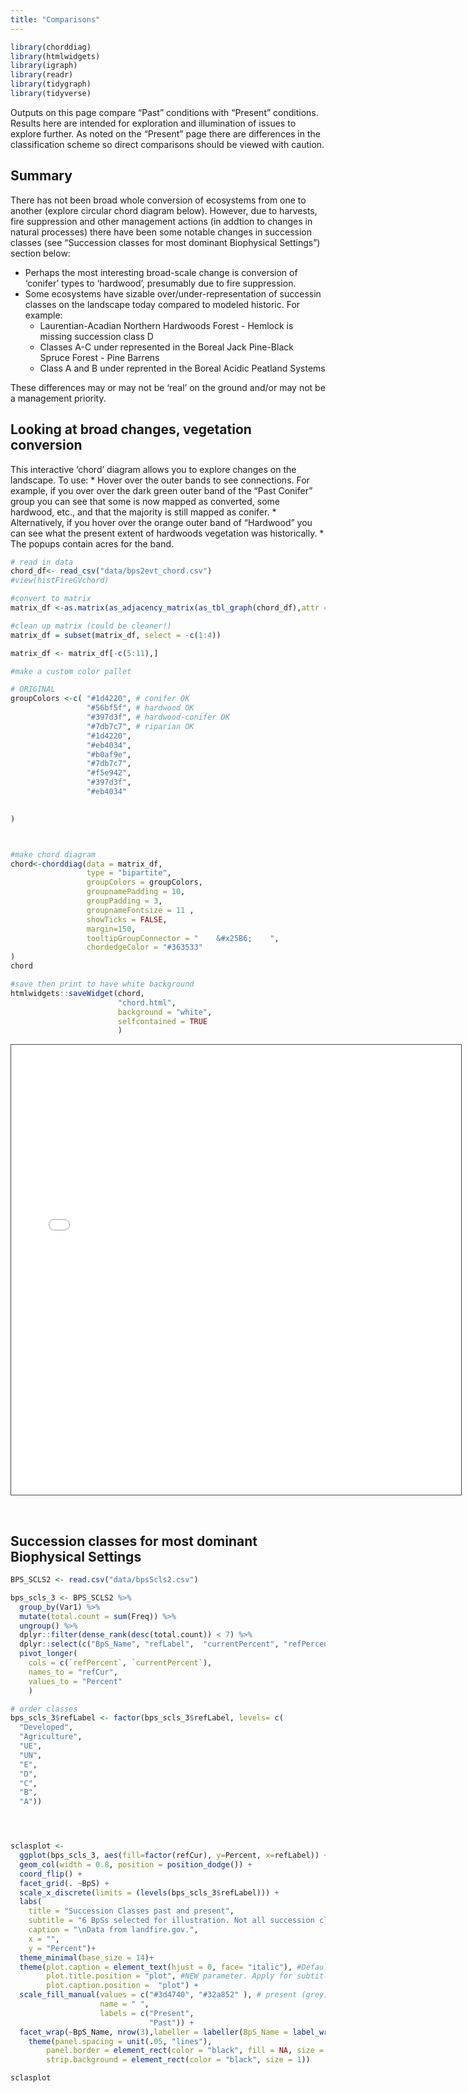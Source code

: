 ---
title: "Comparisons"
---

```{r include=FALSE, echo=FALSE, message=FALSE, warning=FALSE}
library(chorddiag)
library(htmlwidgets)
library(igraph)
library(readr)
library(tidygraph)
library(tidyverse)

```

Outputs on this page compare "Past" conditions with "Present" conditions.  Results here are intended for exploration and illumination of issues to explore further.  As noted on the "Present" page there are differences in the classification scheme so direct comparisons should be viewed with caution.  

## Summary
There has not been broad whole conversion of ecosystems from one to another (explore circular chord diagram below).  However, due to harvests, fire suppression and other management actions (in addtion to changes in natural processes) there have been some notable changes in succession classes (see "Succession classes for most dominant Biophysical Settings") section below:

* Perhaps the most interesting broad-scale change is conversion of 'conifer' types to 'hardwood', presumably due to fire suppression.
* Some ecosystems have sizable over/under-representation of successin classes on the landscape today compared to modeled historic.  For example:
    * Laurentian-Acadian Northern Hardwoods Forest - Hemlock is missing succession class D
    * Classes A-C under represented in the Boreal Jack Pine-Black Spruce Forest - Pine Barrens
    * Class A and B under reprented in the Boreal Acidic Peatland Systems
    
These differences may or may not be 'real' on the ground and/or may not be a management priority.  

## Looking at broad changes, vegetation conversion

This interactive 'chord' diagram allows you to explore changes on the landscape.  To use:
* Hover over the outer bands to see connections.  For example, if you over over the dark green outer band of the "Past Conifer" group you can see that some is now mapped as converted, some hardwood, etc., and that the majority is still mapped as conifer.
* Alternatively, if you hover over the orange outer band of "Hardwood" you can see what the present extent of hardwoods vegetation was historically.
* The popups contain acres for the band.

```{r chord, echo=FALSE, message=FALSE, warning=FALSE, include=FALSE}
# read in data
chord_df<- read_csv("data/bps2evt_chord.csv")
#view(histFireGVchord)

#convert to matrix
matrix_df <-as.matrix(as_adjacency_matrix(as_tbl_graph(chord_df),attr = "ACRES"))

#clean up matrix (could be cleaner!)
matrix_df = subset(matrix_df, select = -c(1:4))

matrix_df <- matrix_df[-c(5:11),]

#make a custom color pallet

# ORIGINAL
groupColors <-c( "#1d4220", # conifer OK
                 "#56bf5f", # hardwood OK
                 "#397d3f", # hardwood-conifer OK
                 "#7db7c7", # riparian OK
                 "#1d4220",
                 "#eb4034", 
                 "#b0af9e",
                 "#7db7c7",
                 "#f5e942",
                 "#397d3f",
                 "#eb4034"
                 

)



#make chord diagram
chord<-chorddiag(data = matrix_df,
                 type = "bipartite",
                 groupColors = groupColors,
                 groupnamePadding = 10,
                 groupPadding = 3,
                 groupnameFontsize = 11 ,
                 showTicks = FALSE,
                 margin=150,
                 tooltipGroupConnector = "    &#x25B6;    ",
                 chordedgeColor = "#363533"
)
chord 

#save then print to have white background
htmlwidgets::saveWidget(chord,
                        "chord.html",
                        background = "white",
                        selfcontained = TRUE
                        )
```



<iframe src="chord.html" height="720" width="720" style="border: 1px solid #464646;" allowfullscreen="" allow="autoplay" data-external=".5"></iframe>

<br>

## Succession classes for most dominant Biophysical Settings



```{r scls chart, echo=FALSE, message=FALSE, warning=FALSE, fig.width=10, fig.height=9}

BPS_SCLS2 <- read.csv("data/bpsScls2.csv")

bps_scls_3 <- BPS_SCLS2 %>%
  group_by(Var1) %>%
  mutate(total.count = sum(Freq)) %>%
  ungroup() %>%
  dplyr::filter(dense_rank(desc(total.count)) < 7) %>%
  dplyr::select(c("BpS_Name", "refLabel",  "currentPercent", "refPercent")) %>%
  pivot_longer(
    cols = c(`refPercent`, `currentPercent`), 
    names_to = "refCur", 
    values_to = "Percent"
    )

# order classes
bps_scls_3$refLabel <- factor(bps_scls_3$refLabel, levels= c(
  "Developed",
  "Agriculture",
  "UE",
  "UN",
  "E",
  "D",
  "C",
  "B",
  "A"))




sclasplot <-
  ggplot(bps_scls_3, aes(fill=factor(refCur), y=Percent, x=refLabel)) + 
  geom_col(width = 0.8, position = position_dodge()) +
  coord_flip() +
  facet_grid(. ~BpS) +
  scale_x_discrete(limits = (levels(bps_scls_3$refLabel))) +
  labs(
    title = "Succession Classes past and present",
    subtitle = "6 BpSs selected for illustration. Not all succession classes present in all BpSs",
    caption = "\nData from landfire.gov.",
    x = "",
    y = "Percent")+
  theme_minimal(base_size = 14)+
  theme(plot.caption = element_text(hjust = 0, face= "italic"), #Default is hjust=1
        plot.title.position = "plot", #NEW parameter. Apply for subtitle too.
        plot.caption.position =  "plot") +
  scale_fill_manual(values = c("#3d4740", "#32a852" ), # present (grey), historical (green)
                    name = " ", 
                    labels = c("Present",
                               "Past")) +
  facet_wrap(~BpS_Name, nrow(3),labeller = labeller(BpS_Name = label_wrap_gen())) +
    theme(panel.spacing = unit(.05, "lines"),
        panel.border = element_rect(color = "black", fill = NA, size = 1), 
        strip.background = element_rect(color = "black", size = 1))

sclasplot

```



